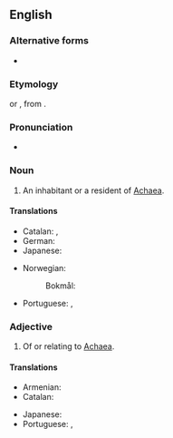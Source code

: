 {{also|Achæan}}
==English==

===Alternative forms===
* {{alter|en|Achæan|Achaian|Achean|Akhaian}}

===Etymology===
{{etyl|la|en}} {{m|la|Achaeus}} or {{m|la|Achaius}}, from {{etyl|grc|en}} {{m|grc|Ἀχαιός}}.

===Pronunciation===
* {{IPA|/əˈkiːən/|lang=en}}

===Noun===
{{en-noun}}

# An inhabitant or a resident of [[Achaea]].

====Translations====
{{trans-top|an inhabitant of Achaea}}
* Catalan: {{t|ca|aqueu|m}}, {{t|ca|aquea|f}}
* German: {{t+|de|Achäer|m}}
* Japanese: {{t|ja|アカイア人|tr=akaia-jin}}
{{trans-mid}}
* Norwegian:
*: Bokmål: {{t+|nb|akhaier|m}}
* Portuguese: {{t+|pt|aqueu|m}}, {{t|pt|aqueia|f}}
{{trans-bottom}}

===Adjective===
{{en-adj|-}}

# Of or relating to [[Achaea]].

====Translations====
{{trans-top|Of or relating to Achaea}}
* Armenian: {{t|hy|աքայական|sc=Armn}}
* Catalan: {{t|ca|aqueu}}
{{trans-mid}}
* Japanese: {{t|ja|アカイアの|tr=akaia-no}}
* Portuguese: {{t+|pt|aqueu|m}}, {{t|pt|aqueia|f}}
{{trans-bottom}}